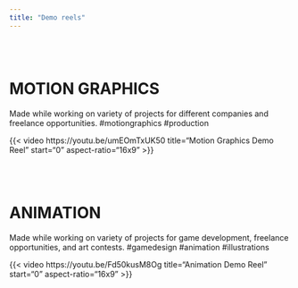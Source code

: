 ```yaml
---
title: "Demo reels"
---
```


<br/><br/>

# MOTION GRAPHICS

Made while working on variety of projects for different companies and freelance opportunities. #motiongraphics #production

{{< video https://youtu.be/umEOmTxUK50
    title="Motion Graphics Demo Reel"
    start="0"
    aspect-ratio="16x9" 
>}}


<br/><br/>

# ANIMATION

Made while working on variety of projects for game development, freelance opportunities, and art contests. #gamedesign #animation #illustrations

{{< video https://youtu.be/Fd50kusM8Og
    title="Animation Demo Reel"
    start="0"
    aspect-ratio="16x9" 
>}}
